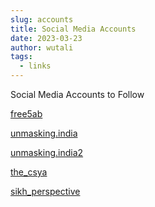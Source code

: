 ```yaml
---
slug: accounts
title: Social Media Accounts
date: 2023-03-23
author: wutali
tags:
  - links
---
```

S﻿ocial Media Accounts to Follow

[f﻿ree5ab](https://www.instagram.com/free5ab/)

[unmasking.india](https://www.instagram.com/unmasking.india/)

[unmasking.india2](https://www.instagram.com/unmasking.india2)

[the_csya ](https://www.instagram.com/the_csya/)

[sikh_perspective](https://www.instagram.com/sikh_perspective)